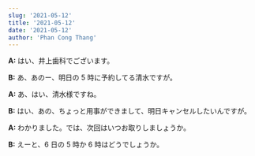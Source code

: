 ```yaml
---
slug: '2021-05-12'
title: '2021-05-12'
date: '2021-05-12'
author: 'Phan Cong Thang'
---
```


**A:** はい、井上歯科でございます。

**B:** あ、あのー、明日の 5 時に予約してる清水ですが。

**A:** あ、はい、清水様ですね。

**B:** はい、あの、ちょっと用事ができまして、明日キャンセルしたいんですが。

**A:** わかりました。では、次回はいつお取りしましょうか。

**B:** えーと、6 日の 5 時か 6 時はどうでしょうか。
